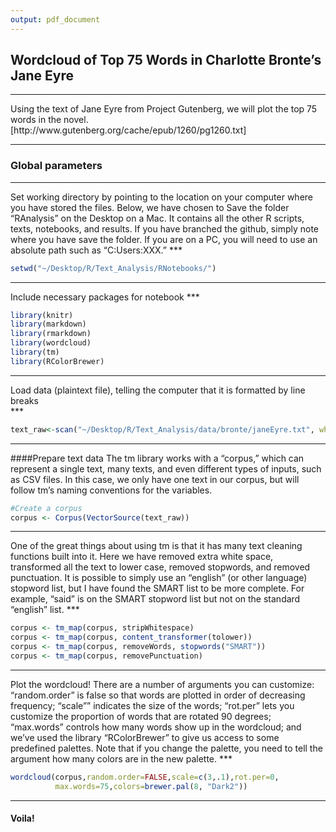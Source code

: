 ```yaml
---
output: pdf_document
---
```

## Wordcloud of Top 75 Words in Charlotte Bronte's Jane Eyre
***
Using the text of Jane Eyre from Project Gutenberg, we will plot the top 75 words in the novel. [http://www.gutenberg.org/cache/epub/1260/pg1260.txt]

***

### Global parameters 
***
Set working directory by pointing to the location on your computer where you have stored the files. Below, we have chosen to Save the folder "RAnalysis" on the Desktop on a Mac. It contains all the other R scripts, texts, notebooks, and results. If you have branched the github, simply note where you have save the folder. If you are on a PC, you will need to use an absolute path such as "C:Users:XXX."
***
```r
setwd("~/Desktop/R/Text_Analysis/RNotebooks/")
```

***
Include necessary packages for notebook
***
```r
library(knitr)
library(markdown)
library(rmarkdown)
library(wordcloud)
library(tm)
library(RColorBrewer)
```

***
Load data (plaintext file), telling the computer that it is formatted by line breaks  
***
```r
text_raw<-scan("~/Desktop/R/Text_Analysis/data/bronte/janeEyre.txt", what="character", sep="\n")
```

***   
####Prepare text data
The tm library works with a "corpus," which can represent a single text, many texts, and even different types of inputs, such as CSV files. In this case, we only have one text in our corpus, but will follow tm's naming conventions for the variables.
```r
#Create a corpus 
corpus <- Corpus(VectorSource(text_raw))
```

***
One of the great things about using tm is that it has many text cleaning functions built into it. Here we have removed extra white space, transformed all the text to lower case, removed stopwords, and removed punctuation. It is possible to simply use an "english" (or other language) stopword list, but I have found the SMART list to be more complete. For example, "said" is on the SMART stopword list but not on the standard "english" list. 
***
```r
corpus <- tm_map(corpus, stripWhitespace)
corpus <- tm_map(corpus, content_transformer(tolower))
corpus <- tm_map(corpus, removeWords, stopwords("SMART"))
corpus <- tm_map(corpus, removePunctuation)
```

***
Plot the wordcloud! There are a number of arguments you can customize: "random.order" is false so that words are plotted in order of decreasing frequency; "scale"" indicates the size of the words; "rot.per" lets you customize the proportion of words that are rotated 90 degrees; "max.words" controls how many words show up in the wordcloud; and we've used the library "RColorBrewer" to give us access to some predefined palettes. Note that if you change the palette, you need to tell the argument how many colors are in the new palette. 
***
```r
wordcloud(corpus,random.order=FALSE,scale=c(3,.1),rot.per=0,
          max.words=75,colors=brewer.pal(8, "Dark2"))
```

***

#### Voila!


